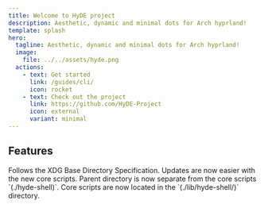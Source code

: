```yaml
---
title: Welcome to HyDE project
description: Aesthetic, dynamic and minimal dots for Arch hyprland!
template: splash
hero:
  tagline: Aesthetic, dynamic and minimal dots for Arch hyprland!
  image:
    file: ../../assets/hyde.png
  actions:
    - text: Get started
      link: /guides/cli/
      icon: rocket
    - text: Check out the project
      link: https://github.com/HyDE-Project
      icon: external
      variant: minimal
---
```



## Features


<CardGrid stagger>
	<Card title="XDG Compliance" icon="seti:vala">
		Follows the XDG Base Directory Specification.
	</Card>
	<Card title="Easier core updates" icon="add-document">
		Updates are now easier with the new core scripts.
	</Card>
	<Card title="Separate parent directory" icon="seti:folder">
		Parent directory is now separate from the core scripts `(./hyde-shell)`.
	</Card>
	<Card title="New core scripts location" icon="seti:powershell">
		Core scripts are now located in the `(./lib/hyde-shell/)` directory.
	</Card>
</CardGrid>
